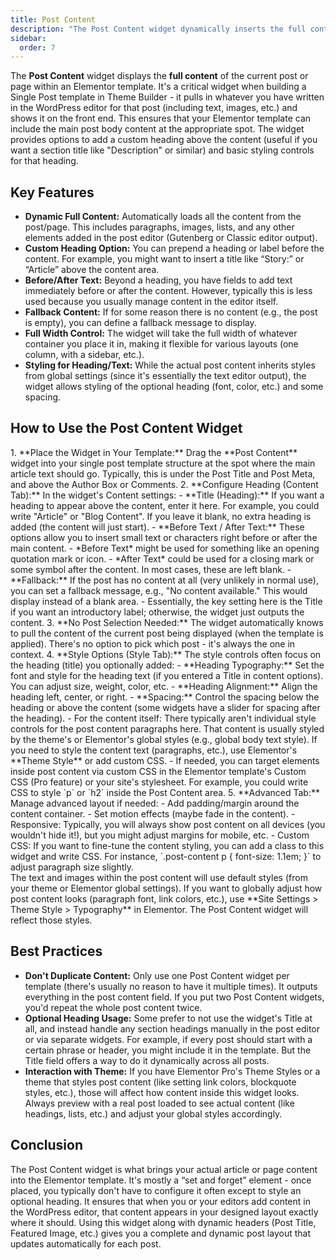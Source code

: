 ```yaml
---
title: Post Content
description: "The Post Content widget dynamically inserts the full content of the current post/page into your Elementor design, allowing custom headings and styling for the content area."
sidebar:
  order: 7
---
```



The **Post Content** widget displays the **full content** of the current post or page within an Elementor template. It's a critical widget when building a Single Post template in Theme Builder - it pulls in whatever you have written in the WordPress editor for that post (including text, images, etc.) and shows it on the front end. This ensures that your Elementor template can include the main post body content at the appropriate spot. The widget provides options to add a custom heading above the content (useful if you want a section title like "Description" or similar) and basic styling controls for that heading.

## Key Features

- **Dynamic Full Content:** Automatically loads all the content from the post/page. This includes paragraphs, images, lists, and any other elements added in the post editor (Gutenberg or Classic editor output).
- **Custom Heading Option:** You can prepend a heading or label before the content. For example, you might want to insert a title like “Story:” or “Article” above the content area.
- **Before/After Text:** Beyond a heading, you have fields to add text immediately before or after the content. However, typically this is less used because you usually manage content in the editor itself.
- **Fallback Content:** If for some reason there is no content (e.g., the post is empty), you can define a fallback message to display.
- **Full Width Control:** The widget will take the full width of whatever container you place it in, making it flexible for various layouts (one column, with a sidebar, etc.).
- **Styling for Heading/Text:** While the actual post content inherits styles from global settings (since it's essentially the text editor output), the widget allows styling of the optional heading (font, color, etc.) and some spacing.

## How to Use the Post Content Widget

<Steps>
1. **Place the Widget in Your Template:** Drag the **Post Content** widget into your single post template structure at the spot where the main article text should go. Typically, this is under the Post Title and Post Meta, and above the Author Box or Comments.
2. **Configure Heading (Content Tab):** In the widget's Content settings:
   - **Title (Heading):** If you want a heading to appear above the content, enter it here. For example, you could write "Article" or "Blog Content". If you leave it blank, no extra heading is added (the content will just start).
   - **Before Text / After Text:** These options allow you to insert small text or characters right before or after the main content. 
     - *Before Text* might be used for something like an opening quotation mark or icon. 
     - *After Text* could be used for a closing mark or some symbol after the content. In most cases, these are left blank.
   - **Fallback:** If the post has no content at all (very unlikely in normal use), you can set a fallback message, e.g., "No content available." This would display instead of a blank area.
   - Essentially, the key setting here is the Title if you want an introductory label; otherwise, the widget just outputs the content.
3. **No Post Selection Needed:** The widget automatically knows to pull the content of the current post being displayed (when the template is applied). There's no option to pick which post - it's always the one in context.
4. **Style Options (Style Tab):** The style controls often focus on the heading (title) you optionally added:
   - **Heading Typography:** Set the font and style for the heading text (if you entered a Title in content options). You can adjust size, weight, color, etc.
   - **Heading Alignment:** Align the heading left, center, or right.
   - **Spacing:** Control the spacing below the heading or above the content (some widgets have a slider for spacing after the heading).
   - For the content itself: There typically aren't individual style controls for the post content paragraphs here. That content is usually styled by the theme's or Elementor's global styles (e.g., global body text style). If you need to style the content text (paragraphs, etc.), use Elementor's **Theme Style** or add custom CSS.
   - If needed, you can target elements inside post content via custom CSS in the Elementor template's Custom CSS (Pro feature) or your site's stylesheet. For example, you could write CSS to style `p` or `h2` inside the Post Content area.
5. **Advanced Tab:** Manage advanced layout if needed:
   - Add padding/margin around the content container.
   - Set motion effects (maybe fade in the content).
   - Responsive: Typically, you will always show post content on all devices (you wouldn't hide it!), but you might adjust margins for mobile, etc.
   - Custom CSS: If you want to fine-tune the content styling, you can add a class to this widget and write CSS. For instance, `.post-content p { font-size: 1.1em; }` to adjust paragraph size slightly.
</Steps>

<Aside type="note" title='Styling the Post Content'>
The text and images within the post content will use default styles (from your theme or Elementor global settings). If you want to globally adjust how post content looks (paragraph font, link colors, etc.), use **Site Settings > Theme Style > Typography** in Elementor. The Post Content widget will reflect those styles.
</Aside>

## Best Practices

- **Don't Duplicate Content:** Only use one Post Content widget per template (there's usually no reason to have it multiple times). It outputs everything in the post content field. If you put two Post Content widgets, you'd repeat the whole post content twice.
- **Optional Heading Usage:** Some prefer to not use the widget's Title at all, and instead handle any section headings manually in the post editor or via separate widgets. For example, if every post should start with a certain phrase or header, you might include it in the template. But the Title field offers a way to do it dynamically across all posts.
- **Interaction with Theme:** If you have Elementor Pro's Theme Styles or a theme that styles post content (like setting link colors, blockquote styles, etc.), those will affect how content inside this widget looks. Always preview with a real post loaded to see actual content (like headings, lists, etc.) and adjust your global styles accordingly.

## Conclusion

The Post Content widget is what brings your actual article or page content into the Elementor template. It's mostly a “set and forget” element - once placed, you typically don't have to configure it often except to style an optional heading. It ensures that when you or your editors add content in the WordPress editor, that content appears in your designed layout exactly where it should. Using this widget along with dynamic headers (Post Title, Featured Image, etc.) gives you a complete and dynamic post layout that updates automatically for each post.
